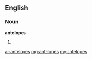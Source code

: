 ==English==

===Noun===
'''antelopes'''

# {{plural of|[[antelope]]}}

[[ar:antelopes]]
[[mg:antelopes]]
[[my:antelopes]]